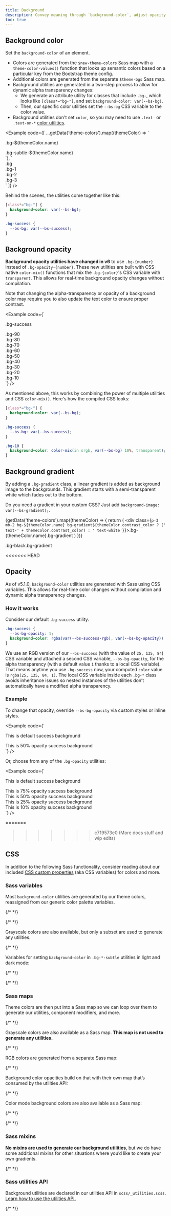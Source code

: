 ```yaml
---
title: Background
description: Convey meaning through `background-color`, adjust opacity with `color-mix()` utilities, and add decoration with gradients.
toc: true
---
```



## Background color

Set the `background-color` of an element.

- Colors are generated from the `$new-theme-colors` Sass map with a `theme-color-values()` function that looks up semantic colors based on a particular key from the Bootstrap theme config.
- Additional colors are generated from the separate `$theme-bgs` Sass map.
- Background utilities are generated in a two-step process to allow for dynamic alpha transparency changes:
  - We generate an attribute utility for classes that include `.bg-`, which looks like `[class*="bg-"]`, and set `background-color: var(--bs-bg)`.
  - Then, our specific color utilities set the `--bs-bg` CSS variable to the color value.
- Background utilities don't set `color`, so you may need to use `.text-` or `.text-on-*` [color utilities]([[docsref:/utilities/colors]]).

<Example code={[
  ...getData('theme-colors').map((themeColor) => `<div class="p-3 mb-2 bg-${themeColor.name} text-on-${themeColor.name}">.bg-${themeColor.name}</div>
<div class="p-3 mb-2 bg-subtle-${themeColor.name} text-${themeColor.name}">.bg-subtle-${themeColor.name}</div>`),
  `<div class="p-3 mb-2 bg">.bg</div>
<div class="p-3 mb-2 bg-1">.bg-1</div>
<div class="p-3 mb-2 bg-2">.bg-2</div>
<div class="p-3 mb-2 bg-3">.bg-3</div>`
]} />

Behind the scenes, the utilities come together like this:

```css
[class*="bg-"] {
  background-color: var(--bs-bg);
}

.bg-success {
  --bs-bg: var(--bs-success);
}
```

<Callout name="warning-color-assistive-technologies" />

## Background opacity

<BreakingChange />

**Background opacity utilities have changed in v6** to use `.bg-{number}` instead of `.bg-opacity-{number}`. These new utilities are built with CSS-native `color-mix()` functions that mix the `.bg-{color}`'s CSS variable with `transparent`. This allows for real-time background opacity changes without compilation.

Note that changing the alpha-transparency or opacity of a background color may require you to also update the text color to ensure proper contrast.

<Example code={`<div class="p-2 bg-success text-on-success">.bg-success</div>
<div class="p-2 bg-success bg-90 text-on-success">.bg-90</div>
<div class="p-2 bg-success bg-80 text-on-success">.bg-80</div>
<div class="p-2 bg-success bg-70 text-on-success">.bg-70</div>
<div class="p-2 bg-success bg-60 text-on-success">.bg-60</div>
<div class="p-2 bg-success bg-50 text-success">.bg-50</div>
<div class="p-2 bg-success bg-40 text-success">.bg-40</div>
<div class="p-2 bg-success bg-30 text-success">.bg-30</div>
<div class="p-2 bg-success bg-20 text-success">.bg-20</div>
<div class="p-2 bg-success bg-10 text-success">.bg-10</div>`} />

As mentioned above, this works by combining the power of multiple utilities and CSS `color-mix()`. Here's how the compiled CSS looks:

```css
[class*="bg-"] {
  background-color: var(--bs-bg);
}

.bg-success {
  --bs-bg: var(--bs-success);
}

.bg-10 {
  background-color: color-mix(in srgb, var(--bs-bg) 10%, transparent);
}
```

## Background gradient

By adding a `.bg-gradient` class, a linear gradient is added as background image to the backgrounds. This gradient starts with a semi-transparent white which fades out to the bottom.

Do you need a gradient in your custom CSS? Just add `background-image: var(--bs-gradient);`.

{getData('theme-colors').map((themeColor) => {
  return (
    <div class={`p-3 mb-2 bg-${themeColor.name} bg-gradient${themeColor.contrast_color ? (' text-' + themeColor.contrast_color) : ' text-white'}`}>.bg-{themeColor.name}.bg-gradient</div>
  )
})}
<div class="p-3 mb-2 bg-black bg-gradient text-white">.bg-black.bg-gradient</div>

<<<<<<< HEAD
## Opacity

<AddedIn version="5.1.0" />

As of v5.1.0, `background-color` utilities are generated with Sass using CSS variables. This allows for real-time color changes without compilation and dynamic alpha transparency changes.

### How it works

Consider our default `.bg-success` utility.

```css
.bg-success {
  --bs-bg-opacity: 1;
  background-color: rgba(var(--bs-success-rgb), var(--bs-bg-opacity)) !important;
}
```

We use an RGB version of our `--bs-success` (with the value of `25, 135, 84`) CSS variable and attached a second CSS variable, `--bs-bg-opacity`, for the alpha transparency (with a default value `1` thanks to a local CSS variable). That means anytime you use `.bg-success` now, your computed `color` value is `rgba(25, 135, 84, 1)`. The local CSS variable inside each `.bg-*` class avoids inheritance issues so nested instances of the utilities don’t automatically have a modified alpha transparency.

### Example

To change that opacity, override `--bs-bg-opacity` via custom styles or inline styles.

<Example code={`<div class="bg-success p-2 text-white">This is default success background</div>
<div class="bg-success p-2" style="--bs-bg-opacity: .5;">This is 50% opacity success background</div>`} />

Or, choose from any of the `.bg-opacity` utilities:

<Example code={`<div class="bg-success p-2 text-white">This is default success background</div>
<div class="bg-success p-2 text-white bg-opacity-75">This is 75% opacity success background</div>
<div class="bg-success p-2 text-dark bg-opacity-50">This is 50% opacity success background</div>
<div class="bg-success p-2 text-dark bg-opacity-25">This is 25% opacity success background</div>
<div class="bg-success p-2 text-dark bg-opacity-10">This is 10% opacity success background</div>`} />

=======
>>>>>>> c719573e0 (More docs stuff and wip edits)
## CSS

In addition to the following Sass functionality, consider reading about our included [CSS custom properties]([[docsref:/customize/css-variables]]) (aka CSS variables) for colors and more.

### Sass variables

Most `background-color` utilities are generated by our theme colors, reassigned from our generic color palette variables.

<ScssDocs name="theme-colors" file="scss/_theme.scss" />

<ScssDocs name="utils-bg-color" file="scss/_utilities.scss" />

{/* <ScssDocs name="theme-color-variables" file="scss/_variables.scss" /> */}

{/* <ScssDocs name="variable-gradient" file="scss/_variables.scss" /> */}

Grayscale colors are also available, but only a subset are used to generate any utilities.

{/* <ScssDocs name="gray-color-variables" file="scss/_variables.scss" /> */}

Variables for setting `background-color` in `.bg-*-subtle` utilities in light and dark mode:

{/* <ScssDocs name="theme-bg-subtle-variables" file="scss/_variables.scss" /> */}

{/* <ScssDocs name="theme-bg-subtle-dark-variables" file="scss/_variables-dark.scss" /> */}

### Sass maps

Theme colors are then put into a Sass map so we can loop over them to generate our utilities, component modifiers, and more.

{/* <ScssDocs name="theme-colors-map" file="scss/_variables.scss" /> */}

Grayscale colors are also available as a Sass map. **This map is not used to generate any utilities.**

{/* <ScssDocs name="gray-colors-map" file="scss/_variables.scss" /> */}

RGB colors are generated from a separate Sass map:

{/* <ScssDocs name="theme-colors-rgb" file="scss/_maps.scss" /> */}

Background color opacities build on that with their own map that’s consumed by the utilities API:

{/* <ScssDocs name="utilities-bg-colors" file="scss/_maps.scss" /> */}

Color mode background colors are also available as a Sass map:

{/* <ScssDocs name="theme-bg-subtle-map" file="scss/_maps.scss" /> */}

{/* <ScssDocs name="theme-bg-subtle-dark-map" file="scss/_maps.scss" /> */}

### Sass mixins

**No mixins are used to generate our background utilities**, but we do have some additional mixins for other situations where you’d like to create your own gradients.

<ScssDocs name="gradient-bg-mixin" file="scss/mixins/_gradients.scss" />

{/* <ScssDocs name="gradient-mixins" file="scss/mixins/_gradients.scss" /> */}

### Sass utilities API

Background utilities are declared in our utilities API in `scss/_utilities.scss`. [Learn how to use the utilities API.]([[docsref:/utilities/api#using-the-api]])

{/* <ScssDocs name="utils-bg-color" file="scss/_utilities.scss" /> */}
